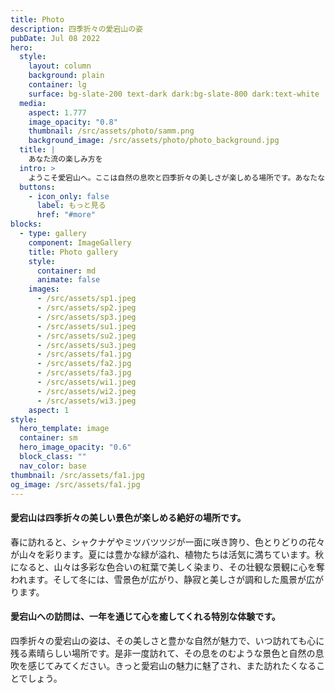 ```yaml
---
title: Photo
description: 四季折々の愛宕山の姿
pubDate: Jul 08 2022
hero:
  style:
    layout: column
    background: plain
    container: lg
    surface: bg-slate-200 text-dark dark:bg-slate-800 dark:text-white
  media:
    aspect: 1.777
    image_opacity: "0.8"
    thumbnail: /src/assets/photo/samm.png
    background_image: /src/assets/photo/photo_background.jpg
  title: |
    あなた流の楽しみ方を
  intro: >
    ようこそ愛宕山へ。ここは自然の息吹と四季折々の美しさが楽しめる場所です。あなたならではの愛宕山の楽しみ方を見つけて、心からリラックスして楽しんでください。
  buttons:
    - icon_only: false
      label: もっと見る
      href: "#more"
blocks:
  - type: gallery
    component: ImageGallery
    title: Photo gallery
    style:
      container: md
      animate: false
    images:
      - /src/assets/sp1.jpeg
      - /src/assets/sp2.jpeg
      - /src/assets/sp3.jpeg
      - /src/assets/su1.jpeg
      - /src/assets/su2.jpeg
      - /src/assets/su3.jpeg
      - /src/assets/fa1.jpg
      - /src/assets/fa2.jpg
      - /src/assets/fa3.jpg
      - /src/assets/wi1.jpeg
      - /src/assets/wi2.jpeg
      - /src/assets/wi3.jpeg
    aspect: 1
style:
  hero_template: image
  container: sm
  hero_image_opacity: "0.6"
  block_class: ""
  nav_color: base
thumbnail: /src/assets/fa1.jpg
og_image: /src/assets/fa1.jpg
---
```

#### 愛宕山は四季折々の美しい景色が楽しめる絶好の場所です。

春に訪れると、シャクナゲやミツバツツジが一面に咲き誇り、色とりどりの花々が山々を彩ります。夏には豊かな緑が溢れ、植物たちは活気に満ちています。秋になると、山々は多彩な色合いの紅葉で美しく染まり、その壮観な景観に心を奪われます。そして冬には、雪景色が広がり、静寂と美しさが調和した風景が広がります。

#### 愛宕山への訪問は、一年を通じて心を癒してくれる特別な体験です。

四季折々の愛宕山の姿は、その美しさと豊かな自然が魅力で、いつ訪れても心に残る素晴らしい場所です。是非一度訪れて、その息をのむような景色と自然の息吹を感じてみてください。きっと愛宕山の魅力に魅了され、また訪れたくなることでしょう。
